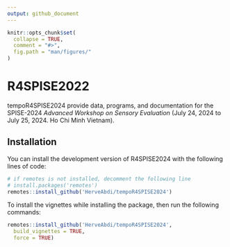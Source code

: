 ```yaml
---
output: github_document
---
```


<!-- README.md is generated from README.Rmd. Please edit that file -->

```r
knitr::opts_chunk$set(
  collapse = TRUE,
  comment = "#>",
  fig.path = "man/figures/"
)
```

# R4SPISE2022

<!-- badges: start -->
<!-- badges: end -->
tempoR4SPISE2024 provide data, programs, 
and documentation for the SPISE-2024 
*Advanced Workshop on Sensory Evaluation*
(July 24, 2024 to July 25, 2024. Ho Chi Minh Vietnam).

## Installation

You can install the development version of
R4SPISE2024 with the following lines of code:

``` r
# if remotes is not installed, decomment the following line
# install.packages('remotes')
remotes::install_github('HerveAbdi/tempoR4SPISE2024')
```

To install the vignettes while installing the package, then run the following commands:

``` r
remotes::install_github('HerveAbdi/tempoR4SPISE2024', 
  build_vignettes = TRUE,
  force = TRUE)
```
